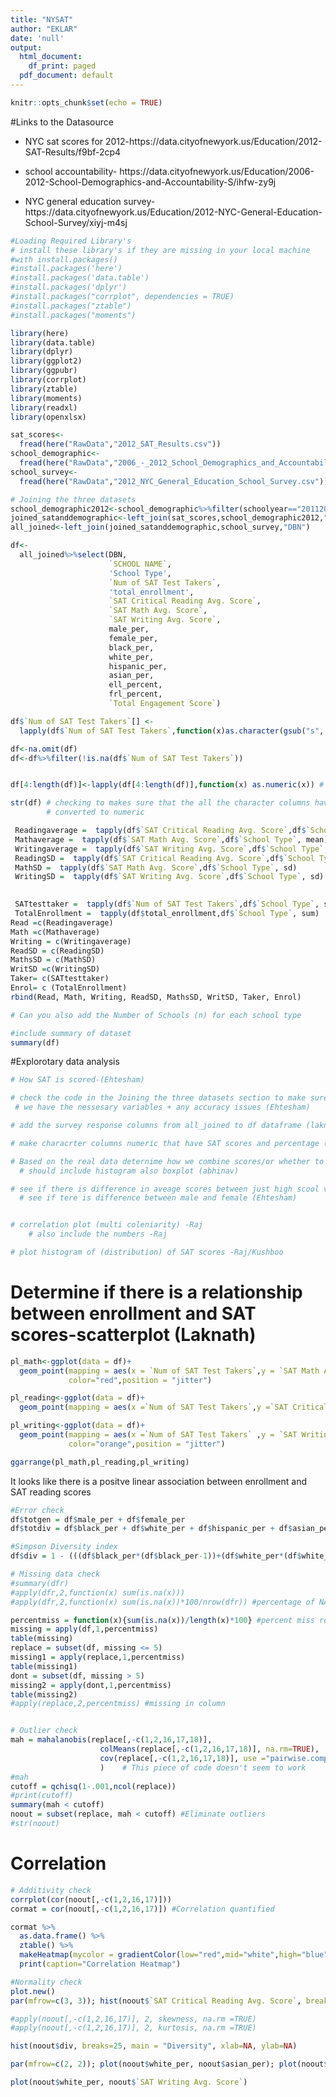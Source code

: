 ```yaml
---
title: "NYSAT"
author: "EKLAR"
date: 'null'
output:
  html_document:
    df_print: paged
  pdf_document: default
---
```


```r
knitr::opts_chunk$set(echo = TRUE)
```

#Links to the Datasource

+ NYC sat scores for 2012-https://data.cityofnewyork.us/Education/2012-SAT-Results/f9bf-2cp4

+ school accountability- https://data.cityofnewyork.us/Education/2006-2012-School-Demographics-and-Accountability-S/ihfw-zy9j

+ NYC general education survey-https://data.cityofnewyork.us/Education/2012-NYC-General-Education-School-Survey/xiyj-m4sj


```r
#Loading Required Library's
# install these library's if they are missing in your local machine
#with install.packages()
#install.packages('here')
#install.packages('data.table')
#install.packages('dplyr')
#install.packages("corrplot", dependencies = TRUE)
#install.packages("ztable")
#install.packages("moments")

library(here) 
library(data.table)
library(dplyr)
library(ggplot2)
library(ggpubr)
library(corrplot)
library(ztable)
library(moments)
library(readxl)
library(openxlsx)
```

```r
sat_scores<-
  fread(here("RawData","2012_SAT_Results.csv"))
school_demographic<-
  fread(here("RawData","2006_-_2012_School_Demographics_and_Accountability_Snapshot.csv"))
school_survey<-
  fread(here("RawData","2012_NYC_General_Education_School_Survey.csv"))
```

```r
# Joining the three datasets
school_demographic2012<-school_demographic%>%filter(schoolyear=="20112012")
joined_satanddemographic<-left_join(sat_scores,school_demographic2012,"DBN")
all_joined<-left_join(joined_satanddemographic,school_survey,"DBN")

df<- 
  all_joined%>%select(DBN,
                      `SCHOOL NAME`,
                      'School Type',
                      `Num of SAT Test Takers`,
                      'total_enrollment',
                      `SAT Critical Reading Avg. Score`,
                      `SAT Math Avg. Score`,
                      `SAT Writing Avg. Score`,
                      male_per,
                      female_per,
                      black_per,
                      white_per,
                      hispanic_per,
                      asian_per,
                      ell_percent,
                      frl_percent,
                      `Total Engagement Score`) 

df$`Num of SAT Test Takers`[] <- 
  lapply(df$`Num of SAT Test Takers`,function(x)as.character(gsub("s", NA, x))) #replacing "s" with NA's

df<-na.omit(df)
df<-df%>%filter(!is.na(df$`Num of SAT Test Takers`))


df[4:length(df)]<-lapply(df[4:length(df)],function(x) as.numeric(x)) # converting 

str(df) # checking to makes sure that the all the character columns have been 
        # converted to numeric

```

```r
 Readingaverage =  tapply(df$`SAT Critical Reading Avg. Score`,df$`School Type`, mean)
 Mathaverage =  tapply(df$`SAT Math Avg. Score`,df$`School Type`, mean)
 Writingaverage =  tapply(df$`SAT Writing Avg. Score`,df$`School Type`, mean)
 ReadingSD =  tapply(df$`SAT Critical Reading Avg. Score`,df$`School Type`, sd)
 MathSD =  tapply(df$`SAT Math Avg. Score`,df$`School Type`, sd)
 WritingSD =  tapply(df$`SAT Writing Avg. Score`,df$`School Type`, sd)

 
 SATtesttaker =  tapply(df$`Num of SAT Test Takers`,df$`School Type`, sum)
 TotalEnrollment =  tapply(df$total_enrollment,df$`School Type`, sum)
Read =c(Readingaverage)
Math =c(Mathaverage)
Writing = c(Writingaverage)
ReadSD = c(ReadingSD)
MathsSD = c(MathSD) 
WritSD =c(WritingSD)
Taker= c(SATtesttaker)
Enrol= c (TotalEnrollment)
rbind(Read, Math, Writing, ReadSD, MathsSD, WritSD, Taker, Enrol)

# Can you also add the Number of Schools (n) for each school type
```




```r
#include summary of dataset 
summary(df)   
```

#Explorotary data analysis

```r
# How SAT is scored-(Ehtesham)

# check the code in the Joining the three datasets section to make sure that 
 # we have the nessesary variables + any accuracy issues (Ehtesham)

# add the survey response columns from all_joined to df dataframe (laknath)

# make characrter columns numeric that have SAT scores and percentage (Abinav)

# Based on the real data deternime how we combine scores/or whether to keep seperate (Abhinav)
  # should include histogram also boxplot (abhinav)

# see if there is difference in aveage scores between just high scool vs those other types
  # see if tere is difference between male and female (Ehtesham)


# correlation plot (multi coleniarity) -Raj
    # also include the numbers -Raj

# plot histogram of (distribution) of SAT scores -Raj/Kushboo

```  




# Determine if there is a relationship between enrollment and SAT scores-scatterplot (Laknath)
```r
pl_math<-ggplot(data = df)+
  geom_point(mapping = aes(x = `Num of SAT Test Takers`,y = `SAT Math Avg. Score`),
             color="red",position = "jitter")

pl_reading<-ggplot(data = df)+
  geom_point(mapping = aes(x =`Num of SAT Test Takers`,y =`SAT Critical Reading Avg. Score`),color="green",position = "jitter")

pl_writing<-ggplot(data = df)+
  geom_point(mapping = aes(x =`Num of SAT Test Takers` ,y = `SAT Writing Avg. Score`),
             color="orange",position = "jitter")

ggarrange(pl_math,pl_reading,pl_writing)


```
It looks like there is a positve linear association between enrollment and SAT reading scores

```r

#Error check
df$totgen = df$male_per + df$female_per
df$totdiv = df$black_per + df$white_per + df$hispanic_per + df$asian_per

#Simpson Diversity index
df$div = 1 - (((df$black_per*(df$black_per-1))+(df$white_per*(df$white_per-1))+(df$hispanic_per*(df$hispanic_per-1))+(df$asian_per*(df$asian_per-1)))/9900)

# Missing data check
#summary(dfr)
#apply(dfr,2,function(x) sum(is.na(x)))
#apply(dfr,2,function(x) sum(is.na(x))*100/nrow(dfr)) #percentage of NAs

percentmiss = function(x){sum(is.na(x))/length(x)*100} #percent miss row
missing = apply(df,1,percentmiss)
table(missing)
replace = subset(df, missing <= 5)
missing1 = apply(replace,1,percentmiss)
table(missing1)
dont = subset(df, missing > 5)
missing2 = apply(dont,1,percentmiss)
table(missing2)
#apply(replace,2,percentmiss) #missing in column


# Outlier check
mah = mahalanobis(replace[,-c(1,2,16,17,18)],
                    colMeans(replace[,-c(1,2,16,17,18)], na.rm=TRUE),
                    cov(replace[,-c(1,2,16,17,18)], use ="pairwise.complete.obs")
                    )    # This piece of code doesn't seem to work
#mah
cutoff = qchisq(1-.001,ncol(replace))
#print(cutoff)
summary(mah < cutoff)
noout = subset(replace, mah < cutoff) #Eliminate outliers
#str(noout)
```
# Correlation
```r
# Additivity check
corrplot(cor(noout[,-c(1,2,16,17)]))
cormat = cor(noout[,-c(1,2,16,17)]) #Correlation quantified

cormat %>%
  as.data.frame() %>%
  ztable() %>% 
  makeHeatmap(mycolor = gradientColor(low="red",mid="white",high="blue")) %>%
  print(caption="Correlation Heatmap")
```

```r
#Normality check
plot.new()
par(mfrow=c(3, 3)); hist(noout$`SAT Critical Reading Avg. Score`, breaks=15, main = "SAT Reading", xlab=NA, ylab=NA); hist(noout$`SAT Math Avg. Score`, breaks=15, main = "SAT Math", xlab=NA, ylab=NA); hist(noout$`SAT Writing Avg. Score`, breaks=15, main = "SAT Writing", xlab=NA, ylab=NA); hist(noout$ell_percent, breaks=15, main = "ELL", xlab=NA, ylab=NA); hist(noout$frl_percent, breaks=15, main = "FRL", xlab=NA, ylab=NA); hist(noout$female_per, breaks=15, main = "Female %", xlab=NA, ylab=NA); hist(noout$white_per, breaks=15, main = "White %", xlab=NA, ylab=NA); hist(noout$black_per, breaks=15, main = "Black %", xlab=NA, ylab=NA); hist(noout$asian_per, breaks=15, main = "Asian %", xlab=NA, ylab=NA)

#apply(noout[,-c(1,2,16,17)], 2, skewness, na.rm =TRUE)
#apply(noout[,-c(1,2,16,17)], 2, kurtosis, na.rm =TRUE)

hist(noout$div, breaks=25, main = "Diversity", xlab=NA, ylab=NA)

par(mfrow=c(2, 2)); plot(noout$white_per, noout$asian_per); plot(noout$white_per, noout$black_per); plot(noout$hispanic_per, noout$black_per); plot(noout$hispanic_per, noout$asian_per)

plot(noout$white_per, noout$`SAT Writing Avg. Score`)

```

```r





















```


```r





















```
```r





















```
```r





















```
```r





















```
